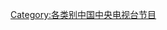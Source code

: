 {{Catnav|頁面分類|社会|文化|各國文化|各國電視|中国电视|中国綜藝節目|中国中央电视台节目}}
{{Catnav|頁面分類|社会|媒体|各國媒體|中国媒体|中国电视|中国綜藝節目|中国中央电视台节目}}
{{Catnav|頁面分類|休閒|娱乐|电视|各國電視|中国电视|中国綜藝節目|中国中央电视台节目}}
{{Catnav|頁面分類|...|电视台|各國電視台|中国电视台|中国中央电视台|中国中央电视台节目}}
{{Catnav|頁面分類|...|各國電視|中国电视|中国电视台|中国中央电视台|中国中央电视台节目}}

[[Category:各类别中国中央电视台节目|Category:各类别中国中央电视台节目]]